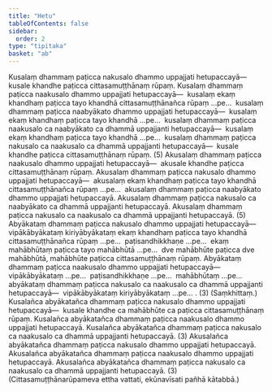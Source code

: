 ```yaml
---
title: "Hetu"
tableOfContents: false
sidebar:
  order: 2
type: "tipitaka"
basket: "ab"
---
```



<DynamicBreadcrumb />

<Division number="1">

<Paragraph number="2">
Kusalaṃ dhammaṃ paṭicca nakusalo dhammo uppajjati hetupaccayā—  kusale khandhe paṭicca cittasamuṭṭhānaṃ rūpaṃ. Kusalaṃ dhammaṃ paṭicca naakusalo dhammo uppajjati hetupaccayā—  kusalaṃ ekaṃ khandhaṃ paṭicca tayo khandhā cittasamuṭṭhānañca rūpaṃ …pe…  kusalaṃ dhammaṃ paṭicca naabyākato dhammo uppajjati hetupaccayā—  kusalaṃ ekaṃ khandhaṃ paṭicca tayo khandhā …pe…  kusalaṃ dhammaṃ paṭicca naakusalo ca naabyākato ca dhammā uppajjanti hetupaccayā—  kusalaṃ ekaṃ khandhaṃ paṭicca tayo khandhā …pe…  kusalaṃ dhammaṃ paṭicca nakusalo ca naakusalo ca dhammā uppajjanti hetupaccayā—  kusale khandhe paṭicca cittasamuṭṭhānaṃ rūpaṃ. (5)
</Paragraph>

</Division>
<Division number="2">

<Paragraph number="3">
Akusalaṃ dhammaṃ paṭicca naakusalo dhammo uppajjati hetupaccayā—  akusale khandhe paṭicca cittasamuṭṭhānaṃ rūpaṃ. Akusalaṃ dhammaṃ paṭicca nakusalo dhammo uppajjati hetupaccayā—  akusalaṃ ekaṃ khandhaṃ paṭicca tayo khandhā cittasamuṭṭhānañca rūpaṃ …pe…  akusalaṃ dhammaṃ paṭicca naabyākato dhammo uppajjati hetupaccayā. Akusalaṃ dhammaṃ paṭicca nakusalo ca naabyākato ca dhammā uppajjanti hetupaccayā. Akusalaṃ dhammaṃ paṭicca nakusalo ca naakusalo ca dhammā uppajjanti hetupaccayā. (5)
</Paragraph>

</Division>
<Division number="3">

<Paragraph number="4">
Abyākataṃ dhammaṃ paṭicca nakusalo dhammo uppajjati hetupaccayā—  vipākābyākataṃ kiriyābyākataṃ ekaṃ khandhaṃ paṭicca tayo khandhā cittasamuṭṭhānañca rūpaṃ …pe…  paṭisandhikkhaṇe …pe…  ekaṃ mahābhūtaṃ paṭicca tayo mahābhūtā …pe…  dve mahābhūte paṭicca dve mahābhūtā, mahābhūte paṭicca cittasamuṭṭhānaṃ rūpaṃ. Abyākataṃ dhammaṃ paṭicca naakusalo dhammo uppajjati hetupaccayā—  vipākābyākataṃ …pe…  paṭisandhikkhaṇe …pe…  mahābhūtaṃ …pe…  abyākataṃ dhammaṃ paṭicca nakusalo ca naakusalo ca dhammā uppajjanti hetupaccayā—  vipākābyākataṃ kiriyābyākataṃ …pe… . (3) (Saṃkhittaṃ.)
</Paragraph>

</Division>
<Division number="4">

<Paragraph number="5">
Kusalañca abyākatañca dhammaṃ paṭicca nakusalo dhammo uppajjati hetupaccayā—  kusale khandhe ca mahābhūte ca paṭicca cittasamuṭṭhānaṃ rūpaṃ. Kusalañca abyākatañca dhammaṃ paṭicca naakusalo dhammo uppajjati hetupaccayā. Kusalañca abyākatañca dhammaṃ paṭicca nakusalo ca naakusalo ca dhammā uppajjanti hetupaccayā. (3)
</Paragraph>

<Paragraph number="6">
Akusalañca abyākatañca dhammaṃ paṭicca nakusalo dhammo uppajjati hetupaccayā. Akusalañca abyākatañca dhammaṃ paṭicca naakusalo dhammo uppajjati hetupaccayā. Akusalañca abyākatañca dhammaṃ paṭicca nakusalo ca naakusalo ca dhammā uppajjanti hetupaccayā. (3) (Cittasamuṭṭhānarūpameva ettha vattati, ekūnavīsati pañhā kātabbā.)
</Paragraph>
</Division>